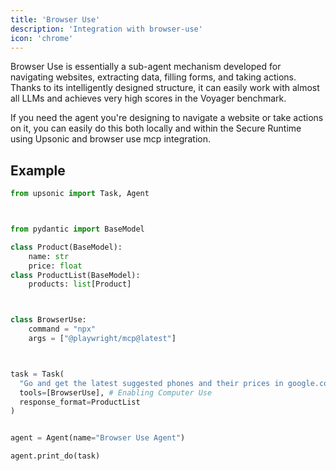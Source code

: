 ```yaml
---
title: 'Browser Use'
description: 'Integration with browser-use'
icon: 'chrome'
---
```


Browser Use is essentially a sub-agent mechanism developed for navigating websites, extracting data, filling forms, and taking actions. Thanks to its intelligently designed structure, it can easily work with almost all LLMs and achieves very high scores in the Voyager benchmark.

If you need the agent you're designing to navigate a website or take actions on it, you can easily do this both locally and within the Secure Runtime using Upsonic and browser use mcp integration.



## Example

```python
from upsonic import Task, Agent



from pydantic import BaseModel

class Product(BaseModel):
    name: str
    price: float
class ProductList(BaseModel):
    products: list[Product]



class BrowserUse:
    command = "npx"
    args = ["@playwright/mcp@latest"]



task = Task(
  "Go and get the latest suggested phones and their prices in google.com", 
  tools=[BrowserUse], # Enabling Computer Use
  response_format=ProductList
)


agent = Agent(name="Browser Use Agent")

agent.print_do(task)

```